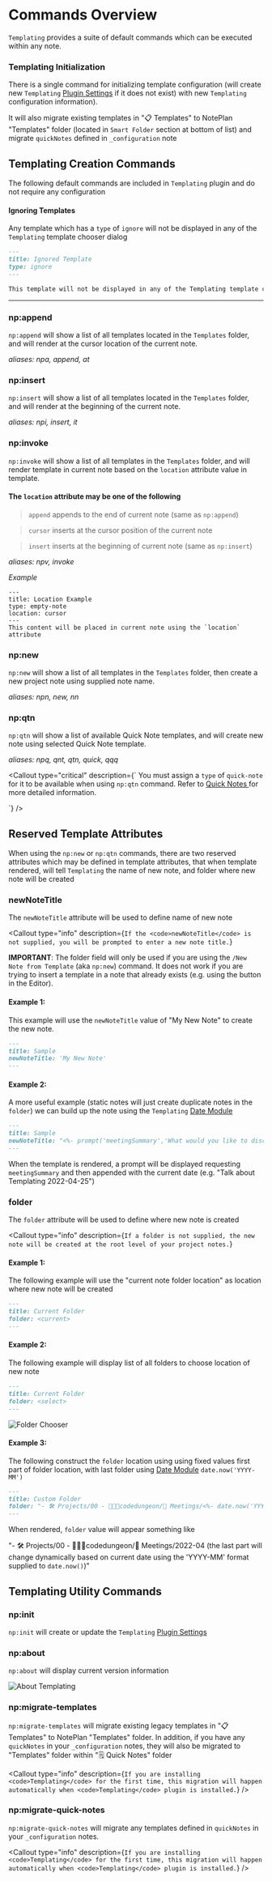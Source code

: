 

# Commands Overview

`Templating` provides a suite of default commands which can be executed within any note.

### Templating Initialization

There is a single command for initializing template configuration (will create new `Templating` [Plugin Settings](/docs/settings) if it does not exist) with new `Templating` configuration information).

It will also migrate existing templates in "📋 Templates" to NotePlan "Templates" folder (located in `Smart Folder` section at bottom of list) and migrate `quickNotes` defined in `_configuration` note

## Templating Creation Commands

The following default commands are included in `Templating` plugin and do not require any configuration

#### Ignoring Templates

Any template which has a `type` of `ignore` will not be displayed in any of the `Templating` template chooser dialog

```markdown
---
title: Ignored Template
type: ignore
---

This template will not be displayed in any of the Templating template chooser dialog
```

---

### np:append

`np:append` will show a list of all templates located in the `Templates` folder, and will render at the cursor location of the current note.

_aliases: npa, append, at_

### np:insert

`np:insert` will show a list of all templates located in the `Templates` folder, and will render at the beginning of the current note.

_aliases: npi, insert, it_

### np:invoke

`np:invoke` will show a list of all templates in the `Templates` folder, and will render template in current note based on the `location` attribute value in template.

#### The `location` attribute may be one of the following

> `append` appends to the end of current note (same as `np:append`)

> `cursor` inserts at the cursor position of the current note

> `insert` inserts at the beginning of current note (same as `np:insert`)

_aliases: npv, invoke_

_Example_

```
---
title: Location Example
type: empty-note
location: cursor
---
This content will be placed in current note using the `location` attribute
```

### np:new

`np:new` will show a list of all templates in the `Templates` folder, then create a new project note using supplied note name.

_aliases: npn, new, nn_

### np:qtn

`np:qtn` will show a list of available Quick Note templates, and will create new note using selected Quick Note template.

_aliases: npq, qnt, qtn, quick, qqq_

<Callout
  type="critical"
  description={`
You must assign a <code>type</code> of <code>quick-note</code> for it to be available when using <code>np:qtn</code> command. Refer to <a href="templating-quicknotes" alt="quicknotes"> Quick Notes </a> for more detailed information.
  
  `}
/>

## Reserved Template Attributes

When using the `np:new` or `np:qtn` commands, there are two reserved attributes which may be defined in template attributes, that when template rendered, will tell `Templating` the name of new note, and folder where new note will be created

### newNoteTitle

The `newNoteTitle` attribute will be used to define name of new note

<Callout
  type="info"
  description={`
If the <code>newNoteTitle</code> is not supplied, you will be prompted to enter a new note title.
`}
>
  **IMPORTANT**: The folder field will only be used if you are using the `/New
  Note from Template` (aka `np:new`) command. It does not work if you are trying
  to insert a template in a note that already exists (e.g. using the button in
  the Editor).
</Callout>

#### Example 1:

This example will use the `newNoteTitle` value of "My New Note" to create the new note.

```markdown
---
title: Sample
newNoteTitle: 'My New Note'
---
```

#### Example 2:

A more useful example (static notes will just create duplicate notes in the `folder`) we can build up the note using the `Templating` [Date Module](/docs/templating-modules/date-module)

```markdown
---
title: Sample
newNoteTitle: "<%- prompt('meetingSummary','What would you like to discuss') %> <%- date.now() %>"
---
```

When the template is rendered, a prompt will be displayed requesting `meetingSummary` and then appended with the current date (e.g. "Talk about Templating 2022-04-25")

### folder

The `folder` attribute will be used to define where new note is created

<Callout
  type="info"
  description={`
If a folder is not supplied, the new note will be created at the root level of your project notes.
  `}
>

</Callout>

#### Example 1:

The following example will use the "current note folder location" as location where new note will be created

```markdown
---
title: Current Folder
folder: <current>
---
```

#### Example 2:

The following example will display list of all folders to choose location of new note

```markdown
---
title: Current Folder
folder: <select>
---
```

<img src={folderchooser.src} alt="Folder Chooser" />

#### Example 3:

The following construct the `folder` location using using fixed values first part of folder location, with last folder using [Date Module](/docs/templating-modules/date-module) `date.now('YYYY-MM')`

```markdown
---
title: Custom Folder
folder: "- 🛠 Projects/00 - 👨🏽‍💻codedungeon/📆 Meetings/<%- date.now('YYYY-MM') %>"
---
```

When rendered, `folder` value will appear something like

"- 🛠 Projects/00 - 👨🏽‍💻codedungeon/📆 Meetings/2022-04 (the last part will change dynamically based on current date using the 'YYYY-MM' format supplied to `date.now()`)"

## Templating Utility Commands

### np:init

`np:init` will create or update the `Templating` [Plugin Settings](/docs/settings)

### np:about

`np:about` will display current version information

<img src={templatingabout.src} alt="About Templating" />

### np:migrate-templates

`np:migrate-templates` will migrate existing legacy templates in "📋 Templates" to NotePlan "Templates" folder. In addition, if you have any `quickNotes` in your `_configuration` notes, they will also be migrated to "Templates" folder within "🗒 Quick Notes" folder

<Callout
  type="info"
  description={`
If you are installing <code>Templating</code> for the first time, this migration will happen automatically when <code>Templating</code> plugin is installed.
  `}
/>

### np:migrate-quick-notes

`np:migrate-quick-notes` will migrate any templates defined in `quickNotes` in your `_configuration` notes.

<Callout
  type="info"
  description={`
If you are installing <code>Templating</code> for the first time, this migration will happen automatically when <code>Templating</code> plugin is installed.
  `}
/>
